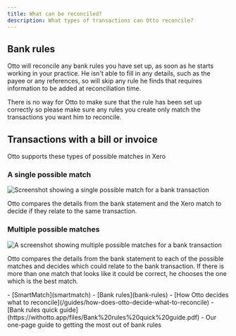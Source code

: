 ```yaml
---
title: What can be reconciled?
description: What types of transactions can Otto reconcile?
---
```



## Bank rules
Otto will reconcile any bank rules you have set up, as soon as he starts working in your practice. He isn't able to fill in any details, such as the payee or any references, so will skip any rule he finds that requires information to be added at reconciliation time.

There is no way for Otto to make sure that the rule has been set up correctly so please make sure any rules you create only match the transactions you want him to reconcile.

## Transactions with a bill or invoice
Otto supports these types of possible matches in Xero

### A single possible match
![Screenshot showing a single possible match for a bank transaction](../../../assets/guides/what-can-be-reconciled/single-possible-match.png)

Otto compares the details from the bank statement and the Xero match to decide if they relate to the same transaction.

### Multiple possible matches
![A screenshot showing multiple possible matches for a bank transaction](../../../assets/guides/what-can-be-reconciled/multiple-possible-matches.png)

Otto compares the details from the bank statement to each of the possible matches and decides which could relate to the bank transaction. If there is more than one match that looks like it could be correct, he chooses the one which is the best match.

<Aside type="tip" title="Related pages">
    - [SmartMatch](smartmatch)
    - [Bank rules](bank-rules)
    - [How Otto decides what to reconcile](/guides/how-does-otto-decide-what-to-reconcile)
    - [Bank rules quick guide](https://withotto.app/files/Bank%20rules%20quick%20guide.pdf) - Our one-page guide to getting the most out of bank rules
</Aside>
